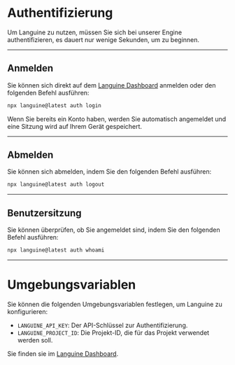 # Authentifizierung

Um Languine zu nutzen, müssen Sie sich bei unserer Engine authentifizieren, es dauert nur wenige Sekunden, um zu beginnen.

---

## Anmelden

Sie können sich direkt auf dem [Languine Dashboard](https://languine.ai/login) anmelden oder den folgenden Befehl ausführen:

```bash title="Terminal"
npx languine@latest auth login
```


Wenn Sie bereits ein Konto haben, werden Sie automatisch angemeldet und eine Sitzung wird auf Ihrem Gerät gespeichert.

---

## Abmelden

Sie können sich abmelden, indem Sie den folgenden Befehl ausführen:

```bash title="Terminal"
npx languine@latest auth logout
```

---

## Benutzersitzung

Sie können überprüfen, ob Sie angemeldet sind, indem Sie den folgenden Befehl ausführen:

```bash title="Terminal"
npx languine@latest auth whoami
```

---


# Umgebungsvariablen

Sie können die folgenden Umgebungsvariablen festlegen, um Languine zu konfigurieren:

- `LANGUINE_API_KEY`: Der API-Schlüssel zur Authentifizierung.
- `LANGUINE_PROJECT_ID`: Die Projekt-ID, die für das Projekt verwendet werden soll.

Sie finden sie im [Languine Dashboard](https://languine.ai/login).